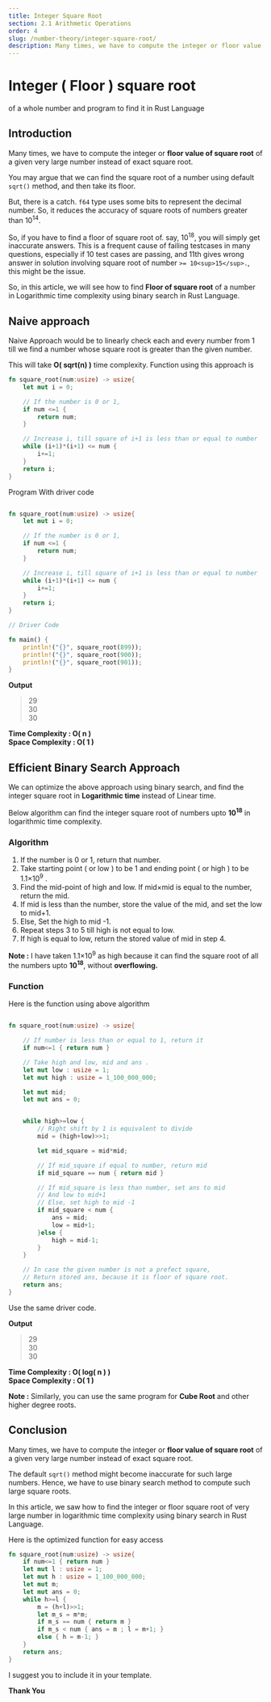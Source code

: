 ```yaml
---
title: Integer Square Root
section: 2.1 Arithmetic Operations
order: 4
slug: /number-theory/integer-square-root/
description: Many times, we have to compute the integer or floor value of square root. In this article, we will see how to find the integer or floor square root of very large number in logarithmic time complexity using binary search in Rust Language.
---
```


# Integer ( Floor ) square root
of a whole number and program to find it in Rust Language

## Introduction

Many times, we have to compute the integer or **floor value of square root** of a given very large number instead of  exact square root.

You may argue that we can find the square root of a number using default `sqrt()` method, and then take its floor.

But, there is a catch. `f64` type uses some bits to represent the decimal number. So, it reduces the accuracy of square roots of numbers greater than 10<sup>14</sup>.

So, if you have to find a floor of square root of. say, 10<sup>18</sup>, you will simply get inaccurate answers.
This is a frequent cause of failing testcases in many questions, especially if 10 test cases are passing, and 11th gives wrong answer in solution involving square root of number `>= 10<sup>15</sup>.`, this might be the issue.

So, in this article, we will see how to find **Floor of square root** of a number in Logarithmic time complexity using binary search in Rust Language.

## Naive approach

Naive Approach would be to linearly check each and every number from 1 till we find a number whose square root is greater than the given number.

This will take **O( sqrt(n) )** time complexity. Function using this approach is

```rust
fn square_root(num:usize) -> usize{
    let mut i = 0;

    // If the number is 0 or 1,
    if num <=1 {
        return num;
    }

    // Increase i, till square of i+1 is less than or equal to number
    while (i+1)*(i+1) <= num {
        i+=1;
    }
    return i;
}
```

Program With driver code

```rust

fn square_root(num:usize) -> usize{
    let mut i = 0;

    // If the number is 0 or 1,
    if num <=1 {
        return num;
    }

    // Increase i, till square of i+1 is less than or equal to number
    while (i+1)*(i+1) <= num {
        i+=1;
    }
    return i;
}

// Driver Code

fn main() {
    println!("{}", square_root(899));
    println!("{}", square_root(900));
    println!("{}", square_root(901));
}
```

**Output**

> 29 <br/>
30 <br/>
30

**Time Complexity : O( n )** <br/>
**Space Complexity : O( 1 )**


## Efficient Binary Search Approach

We can optimize the above approach using binary search, and find the integer square root in  **Logarithmic time** instead of Linear time.

Below algorithm can find the integer square root of numbers upto **10<sup>18</sup>** in logarithmic time complexity.

### Algorithm

1. If the number is 0 or 1, return that number.
2. Take starting point ( or low ) to be 1 and ending point ( or high ) to be 1.1×10<sup>9</sup> .
3. Find the mid-point of high and low. If mid×mid is equal to the number, return the mid.
4. If mid is less than the number, store the value of the mid, and set the low to mid+1.
5. Else, Set the high to mid -1.
6. Repeat steps 3 to 5 till high is not equal to low.
7. If high is equal to low, return the stored value of mid in step 4.

**Note :** I have taken 1.1×10<sup>9</sup> as high because it can find the square root of all the numbers upto  **10<sup>18</sup>**, without **overflowing.**

### Function

Here is the function using above algorithm

```rust

fn square_root(num:usize) -> usize{

    // If number is less than or equal to 1, return it
    if num<=1 { return num }

    // Take high and low, mid and ans .
    let mut low : usize = 1;
    let mut high : usize = 1_100_000_000;

    let mut mid;
    let mut ans = 0;


    while high>=low {
        // Right shift by 1 is equivalent to divide
        mid = (high+low)>>1;

        let mid_square = mid*mid;

        // If mid_square if equal to number, return mid
        if mid_square == num { return mid }

        // If mid_square is less than number, set ans to mid
        // And low to mid+1
        // Else, set high to mid -1
        if mid_square < num {
            ans = mid;
            low = mid+1;
        }else {
            high = mid-1;
        }
    }

    // In case the given number is not a prefect square,
    // Return stored ans, because it is floor of square root.
    return ans;
}
```

Use the same driver code.

**Output**

> 29 <br/>
30 <br/>
30

**Time Complexity : O( log( n ) )** <br/>
**Space Complexity : O( 1 )**


**Note :** Similarly, you can use the same program for **Cube Root** and other higher degree roots.

## Conclusion

Many times, we have to compute the integer or **floor value of square root** of a given very large number instead of  exact square root.

The default `sqrt()` method might become inaccurate for such large numbers. Hence, we have to use binary search method to compute such large square roots.

In this article, we saw how to find the integer or floor square root of very large number in logarithmic time complexity using binary search in Rust Language.

Here is the optimized function for easy access

```rust
fn square_root(num:usize) -> usize{
    if num<=1 { return num }
    let mut l : usize = 1;
    let mut h : usize = 1_100_000_000;
    let mut m;
    let mut ans = 0;
    while h>=l {
        m = (h+l)>>1;
        let m_s = m*m;
        if m_s == num { return m }
        if m_s < num { ans = m ; l = m+1; }
        else { h = m-1; }
    }
    return ans;
}
```

I suggest you to include it in your template.

**Thank You**


